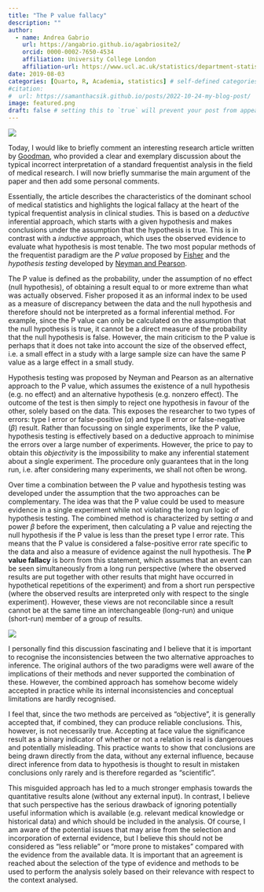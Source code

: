 ```yaml
---
title: "The P value fallacy"
description: ""
author:
  - name: Andrea Gabrio
    url: https://angabrio.github.io/agabriosite2/
    orcid: 0000-0002-7650-4534
    affiliation: University College London
    affiliation-url: https://www.ucl.ac.uk/statistics/department-statistical-science
date: 2019-08-03
categories: [Quarto, R, Academia, statistics] # self-defined categories
#citation: 
#  url: https://samanthacsik.github.io/posts/2022-10-24-my-blog-post/ 
image: featured.png
draft: false # setting this to `true` will prevent your post from appearing on your listing page until you're ready!
---
```


![](featured.png){fig-align="center"}

Today, I would like to briefly comment an interesting research article written by [Goodman](https://jhu.pure.elsevier.com/en/publications/toward-evidence-based-medical-statistics-1-the-p-value-fallacy-4), who provided a clear and exemplary discussion about the typical incorrect interpretation of a standard frequentist analysis in the field of medical research. I will now briefly summarise the main argument of the paper and then add some personal comments.

Essentially, the article describes the characteristics of the dominant school of medical statistics and highlights the logical fallacy at the heart of the typical frequentist analysis in clinical studies. This is based on a *deductive* inferential approach, which starts with a given hypothesis and makes conclusions under the assumption that the hypothesis is true. This is in contrast with a *inductive* approach, which uses the observed evidence to evaluate what hypothesis is most tenable. The two most popular methods of the frequentist paradigm are the *P value* proposed by [Fisher](https://link.springer.com/chapter/10.1007/978-1-4612-4380-9_6) and the *hypothesis testing* developed by [Neyman and Pearson](https://royalsocietypublishing.org/doi/abs/10.1098/rsta.1933.0009?casa_token=sbSkualIaPYAAAAA%3ACxPsFTFEUK7vaxMPi5dJwUr4HoUWjrkxNh7Hl2q0owjtcU2wJHnakG-Xug7y95v1Tyqbbc8Mymaq_Q&). 

The P value is defined as the probability, under the assumption of no effect (null hypothesis), of obtaining a result equal to or more extreme than what was actually observed. Fisher proposed it as an informal index to be used as a measure of discrepancy between the data and the null hypothesis and therefore should not be interpreted as a formal inferential method. For example, since the P value can only be calculated on the assumption that the null hypothesis is true, it cannot be a direct measure of the probability that the null hypothesis is false. However, the main criticism to the P value is perhaps that it does not take into account the size of the observed effect, i.e. a small effect in a study with a large sample size can have the same P value as a large effect in a small study.


Hypothesis testing was proposed by Neyman and Pearson as an alternative approach to the P value, which assumes the existence of a null hypothesis (e.g. no effect) and an alternative hypothesis (e.g. nonzero effect). The outcome of the test is then simply to reject one hypothesis in favour of the other, solely based on the data. This exposes the researcher to two types of errors: type I error or false-positive ($\alpha$) and type II error or false-negative ($\beta$) result. Rather than focussing on single experiments, like the P value, hypothesis testing is effectively based on a deductive approach to minimise the errors over a large number of experiments. However, the price to pay to obtain this *objectivity* is the impossibility to make any inferential statement about a single experiment. The procedure only guarantees that in the long run, i.e. after considering many experiments, we shall not often be wrong. 

Over time a combination between the P value and hypothesis testing was developed under the assumption that the two approaches can be complementary. The idea was that the P value could be used to measure evidence in a single experiment while not violating the long run logic of hypothesis testing. The combined method is characterized by setting $\alpha$ and power $\beta$ before the experiment, then calculating a P value and rejecting the null hypothesis if the P value is less than the preset type I error rate. This means that the P value is considered a false-positive error rate specific to the data and also a measure of evidence against the null hypothesis. The **P value fallacy** is born from this statement, which assumes that an event can be seen simultaneously from a long run perspective (where the observed results are put together with other results that might have occurred in hypothetical repetitions of the experiment) and from a short run perspective (where the observed results are interpreted only with respect to the single experiment). However, these views are not reconcilable since a result cannot be at the same time an interchangeable (long-run) and unique (short-run) member of a group of results.

![](https://media.giphy.com/media/JszzkKOlV6gTK/giphy.gif){fig-align="center"}

I personally find this discussion fascinating and I believe that it is important to recognise the inconsistencies between the two alternative approaches to inference. The original authors of the two paradigms were well aware of the implications of their methods and never supported the combination of these. However, the combined approach has somehow become widely accepted in practice while its internal inconsistencies and conceptual limitations are hardly recognised. 

I feel that, since the two methods are perceived as "objective", it is generally accepted that, if combined, they can produce reliable conclusions. This, however, is not necessarily true. Accepting at face value the significance result as a binary indicator of whether or not a relation is real is dangeroues and potentially misleading. This practice wants to show that conclusions are being drawn directly from the data, without any external influence, because direct inference from data to hypothesis is thought to result in mistaken conclusions only rarely and is therefore regarded as "scientific". 

This misguided approach has led to a much stronger emphasis towards the quantitative results alone (without any external input). In contrast, I believe that such perspective has the serious drawback of ignoring potentially useful information which is available (e.g. relevant medical knowledge or historical data) and which should be included in the analysis. Of course, I am aware of the potential issues that may arise from the selection and incorporation of external evidence, but I believe this should not be considered as "less reliable" or "more prone to mistakes" compared with the evidence from the available data. It is important that an agreement is reached about the selection of the type of evidence and methods to be used to perform the analysis solely based on their relevance with respect to the context analysed.
